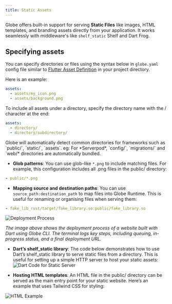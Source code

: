 ```yaml
---
title: Static Assets
---
```


Globe offers built-in support for serving **Static Files** like images, HTML templates, and branding assets directly from your application. It works seamlessly with middleware's like `shelf_static` Shelf and Dart Frog.

## Specifying assets

You can specify directories or files using the syntax below in `globe.yaml` config file similar to [Flutter Asset Definition](https://docs.flutter.dev/ui/assets/assets-and-images) in your project directory.

Here is an example:

```yaml
assets:
  - assets/my_icon.png
  - assets/background.png
```

To include all assets under a directory, specify the directory name with the / character at the end:

```yaml
assets:
  - directory/
  - directory/subdirectory/
```

<Info>
  Globe will automatically detect common directories for frameworks such as
  `public/`, `static/`, `assets`. eg: For *Serverpod*, `config/`, `migrations/`
  and `web/* directories are automatically bundled.
</Info>

- **Glob patterns**: You can use glob-like `*.png` to include matching files. For example, this configuration includes all .png files in the public/ directory:

```yaml
- public/*.png
```

- **Mapping source and destination paths**: You can use `source_path:destination_path` to map files into Globe Runtime. This is useful for renaming or organising files when serving them:

```yaml
- fake_lib_rust/target/fake_library.so:public/fake_library.so
```

![Deployment Process](/deployment-process-terminal.png)

_The image above shows the deployment process of a website built with Dart using Globe CLI. The terminal logs key steps, including queuing, in-progress status, and a final deployment URL._

- **Dart’s shelf_static library**: The code below demonstrates how to use Dart’s shelf_static library to serve static files from a directory. This is useful for setting up a simple HTTP server to host your static assets:
  ![Dart Code for Static Server](/dart-static-server-code.png)

- **Hosting HTML templates**: An HTML file in the public/ directory can be served as the main entry point for your static website. Here’s an example that uses Tailwind CSS for styling:

![HTML Example](/html-template-example.png)
